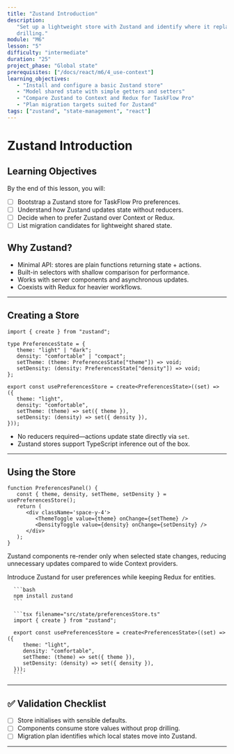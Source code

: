 ```yaml
---
title: "Zustand Introduction"
description:
   "Set up a lightweight store with Zustand and identify where it replaces prop
   drilling."
module: "M6"
lesson: "5"
difficulty: "intermediate"
duration: "25"
project_phase: "Global state"
prerequisites: ["/docs/react/m6/4_use-context"]
learning_objectives:
   - "Install and configure a basic Zustand store"
   - "Model shared state with simple getters and setters"
   - "Compare Zustand to Context and Redux for TaskFlow Pro"
   - "Plan migration targets suited for Zustand"
tags: ["zustand", "state-management", "react"]
---
```



# Zustand Introduction

## Learning Objectives

By the end of this lesson, you will:

-  [ ] Bootstrap a Zustand store for TaskFlow Pro preferences.
-  [ ] Understand how Zustand updates state without reducers.
-  [ ] Decide when to prefer Zustand over Context or Redux.
-  [ ] List migration candidates for lightweight shared state.

## Why Zustand?

-  Minimal API: stores are plain functions returning state + actions.
-  Built-in selectors with shallow comparison for performance.
-  Works with server components and asynchronous updates.
-  Coexists with Redux for heavier workflows.

---

## Creating a Store

```tsx
import { create } from "zustand";

type PreferencesState = {
   theme: "light" | "dark";
   density: "comfortable" | "compact";
   setTheme: (theme: PreferencesState["theme"]) => void;
   setDensity: (density: PreferencesState["density"]) => void;
};

export const usePreferencesStore = create<PreferencesState>((set) => ({
   theme: "light",
   density: "comfortable",
   setTheme: (theme) => set({ theme }),
   setDensity: (density) => set({ density }),
}));
```

-  No reducers required—actions update state directly via `set`.
-  Zustand stores support TypeScript inference out of the box.

---

## Using the Store

```tsx
function PreferencesPanel() {
   const { theme, density, setTheme, setDensity } = usePreferencesStore();
   return (
      <div className='space-y-4'>
         <ThemeToggle value={theme} onChange={setTheme} />
         <DensityToggle value={density} onChange={setDensity} />
      </div>
   );
}
```

Zustand components re-render only when selected state changes, reducing
unnecessary updates compared to wide Context providers.

<Accordions type='single' className='mt-4'>
   <Accordion title='TaskFlow Pro Adoption'>
      <p>Introduce Zustand for user preferences while keeping Redux for entities.</p>

      ```bash
      npm install zustand
      ```

      ```tsx filename="src/state/preferencesStore.ts"
      import { create } from "zustand";

      export const usePreferencesStore = create<PreferencesState>((set) => ({
         theme: "light",
         density: "comfortable",
         setTheme: (theme) => set({ theme }),
         setDensity: (density) => set({ density }),
      }));
      ```

   </Accordion>
</Accordions>

---

## ✅ Validation Checklist

-  [ ] Store initialises with sensible defaults.
-  [ ] Components consume store values without prop drilling.
-  [ ] Migration plan identifies which local states move into Zustand.

---

